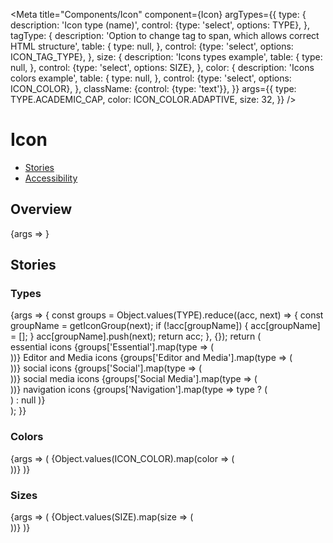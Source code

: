 

<Meta
  title="Components/Icon"
  component={Icon}
  argTypes={{
    type: {
      description: 'Icon type (name)',
      control: {type: 'select', options: TYPE},
    },
    tagType: {
      description:
        'Option to change tag to span, which allows correct HTML structure',
      table: {
        type: null,
      },
      control: {type: 'select', options: ICON_TAG_TYPE},
    },
    size: {
      description: 'Icons types example',
      table: {
        type: null,
      },
      control: {type: 'select', options: SIZE},
    },
    color: {
      description: 'Icons colors example',
      table: {
        type: null,
      },
      control: {type: 'select', options: ICON_COLOR},
    },
    className: {control: {type: 'text'}},
  }}
  args={{
    type: TYPE.ACADEMIC_CAP,
    color: ICON_COLOR.ADAPTIVE,
    size: 32,
  }}
/>

# Icon

- [Stories](#stories)
- [Accessibility](#icon-accessibility)

## Overview

<Canvas>
  <Story name="Default">{args => <Icon {...args} />}</Story>
</Canvas>

<ArgsTable story="Default" />

## Stories

### Types

<Canvas>
  <Story name="Types">
    {args => {
      const groups = Object.values(TYPE).reduce((acc, next) => {
        const groupName = getIconGroup(next);
        if (!acc[groupName]) {
          acc[groupName] = [];
        }
        acc[groupName].push(next);
        return acc;
      }, {});
      return (
        <div>
          <Headline
            extraBold
            transform="uppercase"
            type="span"
            color="text-gray-40"
            size="medium"
            style={{marginBottom: 10, marginLeft: 10}}
          >
            essential icons
          </Headline>
          <Flex wrap>
            {groups['Essential'].map(type => (
              <div className="sg-icon-story-variant" key={type}>
                <Icon key={type} {...args} type={type} />
              </div>
            ))}
          </Flex>
          <Headline
            extraBold
            transform="uppercase"
            type="span"
            color="text-gray-40"
            size="medium"
            style={{marginBottom: 10, marginLeft: 10, marginTop: 40}}
          >
            Editor and Media icons
          </Headline>
          <Flex wrap>
            {groups['Editor and Media'].map(type => (
              <div className="sg-icon-story-variant" key={type}>
                <Icon key={type} {...args} type={type} />
              </div>
            ))}
          </Flex>
          <Headline
            extraBold
            transform="uppercase"
            type="span"
            color="text-gray-40"
            size="medium"
            style={{marginBottom: 10, marginLeft: 10, marginTop: 40}}
          >
            social icons
          </Headline>
          <Flex wrap>
            {groups['Social'].map(type => (
              <div className="sg-icon-story-variant" key={type}>
                <Icon key={type} {...args} type={type} />
              </div>
            ))}
          </Flex>
          <Headline
            extraBold
            transform="uppercase"
            type="span"
            color="text-gray-40"
            size="medium"
            style={{marginBottom: 10, marginLeft: 10, marginTop: 40}}
          >
            social media icons
          </Headline>
          <Flex wrap>
            {groups['Social Media'].map(type => (
              <div className="sg-icon-story-variant" key={type}>
                <Icon key={type} {...args} type={type} />
              </div>
            ))}
          </Flex>
          <Headline
            extraBold
            transform="uppercase"
            type="span"
            color="text-gray-40"
            size="medium"
            style={{marginBottom: 10, marginLeft: 10, marginTop: 40}}
          >
            navigation icons
          </Headline>
          <Flex wrap>
            {groups['Navigation'].map(type =>
              type ? (
                <div className="sg-icon-story-variant" key={type}>
                  <Icon key={type} {...args} type={type} />
                </div>
              ) : null
            )}
          </Flex>
        </div>
      );
    }}
  </Story>
</Canvas>

### Colors

<Canvas>
  <Story name="Colors">
    {args => (
      <Flex wrap>
        {Object.values(ICON_COLOR).map(color => (
          <div
            key={color}
            className={classnames('sg-icon-story-variant', {
              'sg-story-variant-dark-box': color === ICON_COLOR['icon-white'],
            })}
            style={{padding: 10}}
          >
            <Icon {...args} color={color} />
          </div>
        ))}
      </Flex>
    )}
  </Story>
</Canvas>

### Sizes

<Canvas>
  <Story name="Sizes">
    {args => (
      <Flex alignItems="center">
        {Object.values(SIZE).map(size => (
          <div className="sg-icon-story-variant" key={size}>
            <Icon {...args} size={size} />
          </div>
        ))}
      </Flex>
    )}
  </Story>
</Canvas>

<IconA11y />

